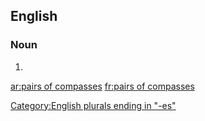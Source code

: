 ==English==

===Noun===
{{head|en|head=[[pairs]] [[of]] [[compasses]]}}

# {{plural of|pair of compasses}}

[[Category:English plurals ending in "-es"]]

[[ar:pairs of compasses]]
[[fr:pairs of compasses]]
